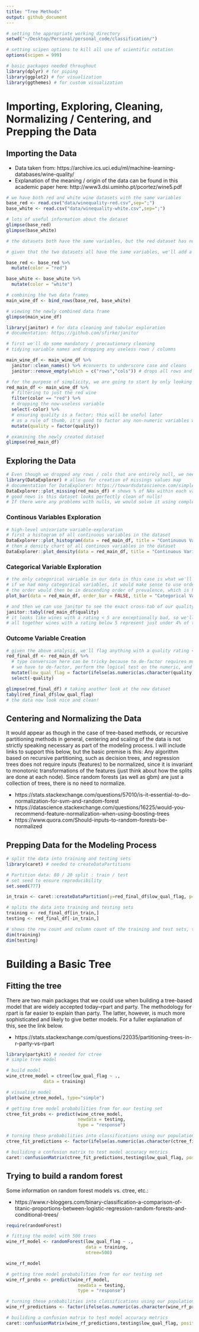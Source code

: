 ```yaml
---
title: "Tree Methods"
output: github_document
---
```


```r
# setting the appropriate working directory
setwd("~/Desktop/Personal/personal_code/classification/")

# setting scipen options to kill all use of scientific notation
options(scipen = 999)

# basic packages needed throughout
library(dplyr) # for piping
library(ggplot2) # for visualization
library(ggthemes) # for custom visualization
```

# Importing, Exploring, Cleaning, Normalizing / Centering, and Prepping the Data

## Importing the Data

- Data taken from: https://archive.ics.uci.edu/ml/machine-learning-databases/wine-quality/
- Explanation of the meaning / origin of the data can be found in this academic paper here: http://www3.dsi.uminho.pt/pcortez/wine5.pdf

```r
# we have both red and white wine datasets with the same variables 
base_red <- read.csv("data/winequality-red.csv",sep=";")
base_white <- read.csv("data/winequality-white.csv",sep=";")

# lots of useful information about the dataset
glimpse(base_red) 
glimpse(base_white) 

# the datasets both have the same variables, but the red dataset has notably fewer observations
```

```r
# given that the two datasets all have the same variables, we'll add a color variable to each and then combine

base_red <- base_red %>%
  mutate(color = "red")

base_white <- base_white %>%
  mutate(color = "white")

# combining the two data frames
main_wine_df <- bind_rows(base_red, base_white)

# viewing the newly combined data frame
glimpse(main_wine_df)
```

```r
library(janitor) # for data cleaning and tabular exploration
# documentation: https://github.com/sfirke/janitor

# first we'll do some mandatory / precautionary cleaning
# tidying variable names and dropping any useless rows / columns

main_wine_df <- main_wine_df %>%
  janitor::clean_names() %>% #converts to underscore case and cleans
  janitor::remove_empty(which = c("rows","cols")) # drops all rows and columns that are entirely empty
```

```r
# for the purpose of simplicity, we are going to start by only looking at the red wine
red_main_df <- main_wine_df %>%
  # filtering to just the red wine
  filter(color == "red") %>%
  # dropping the now-useless variable
  select(-color) %>%
  # ensuring quality is a factor; this will be useful later
  # as a rule of thumb, it's good to factor any non-numeric variables when glm modeling
  mutate(quality = factor(quality))

# examining the newly created dataset
glimpse(red_main_df)
```

## Exploring the Data

```r
# Even though we dropped any rows / cols that are entirely null, we need to check for NA problems
library(DataExplorer) # allows for creation of missings values map
# documentation for DataExplorer: https://towardsdatascience.com/simple-fast-exploratory-data-analysis-in-r-with-dataexplorer-package-e055348d9619
DataExplorer::plot_missing(red_main_df) # shows % of NAs within each variable
# good news is this dataset looks perfectly clean of nulls!
# If there were any problems with nulls, we would solve it using complete.cases() or something similar
```

### Continous Variables Exploration 

```r
# high-level univariate variable-exploration
# first a histogram of all continuous variables in the dataset
DataExplorer::plot_histogram(data = red_main_df, title = "Continuous Variables Explored (Histograms)")
# then a density chart of all continous variables in the dataset
DataExplorer::plot_density(data = red_main_df, title = "Continuous Variables Explored (Density Plots)")
```

### Categorical Variable Exploration

```r
# the only categorical variable in our data in this case is what we'll use to create our low quality flag
# if we had many categorical variables, it would make sense to use order_bar = TRUE
# the order would then be in descending order of prevalence, which is helpful at a glance
plot_bar(data = red_main_df, order_bar = FALSE, title = "Categorical Variables Explored")

# and then we can use janitor to see the exact cross-tab of our quality variable
janitor::tabyl(red_main_df$quality)
# it looks like wines with a rating < 5 are exceptionally bad, so we'll use that as our benchmark
# all together wines with a rating below 5 represent just under 4% of the population
```

### Outcome Variable Creation

```r
# given the above analysis, we'll flag anything with a quality rating < 5 as low-quality 
red_final_df <- red_main_df %>%
  # type conversion here can be tricky because to de-factor requires multiple steps
  # we have to de-factor, perform the logical test on the numeric, and then re-factor
  mutate(low_qual_flag = factor(ifelse(as.numeric(as.character(quality)) < 5,1,0))) %>%
  select(-quality)

glimpse(red_final_df) # taking another look at the new dataset
tabyl(red_final_df$low_qual_flag)
# the data now look nice and clean!
```

## Centering and Normalizing the Data 

It would appear as though in the case of tree-based methods, or recursive partitioning methods in general, centering and scaling of the data is not strictly speaking necessary as part of the modeling process. I will include links to support this below, but the basic premise is this: Any algorithm based on recursive partitioning, such as decision trees, and regression trees does not require inputs (features) to be normalized, since it is invariant to monotonic transformations of the features (just think about how the splits are done at each node). Since random forests (as well as gbm) are just a collection of trees, there is no need to normalize.

- https://stats.stackexchange.com/questions/57010/is-it-essential-to-do-normalization-for-svm-and-random-forest
- https://datascience.stackexchange.com/questions/16225/would-you-recommend-feature-normalization-when-using-boosting-trees
- https://www.quora.com/Should-inputs-to-random-forests-be-normalized



## Prepping Data for the Modeling Process

```r
# split the data into training and testing sets
library(caret) # needed to createDataPartitions

# Partition data: 80 / 20 split : train / test
# set seed to ensure reproducibility
set.seed(777)

in_train <- caret::createDataPartition(y=red_final_df$low_qual_flag, p=0.80, list=FALSE)

# splits the data into training and testing sets
training <- red_final_df[in_train,]
testing <- red_final_df[-in_train,]

# shows the row count and column count of the training and test sets, to check that all worked as planned
dim(training)
dim(testing)
```

# Building a Basic Tree

## Fitting the tree

There are two main packages that we could use when building a tree-based model that are widely accepted today--rpart and party. The methodology for rpart is far easier to explain than party. The latter, however, is much more sophisticated and likely to give better models. For a fuller explanation of this, see the link below.

- https://stats.stackexchange.com/questions/22035/partitioning-trees-in-r-party-vs-rpart

```r
library(partykit) # needed for ctree
# simple tree model

# build model
wine_ctree_model = ctree(low_qual_flag ~ ., 
              data = training)

# visualise model
plot(wine_ctree_model, type="simple")

# getting tree model probabilities from for our testing set 
ctree_fit_probs <- predict(wine_ctree_model,
                           newdata = testing,
                           type = "response")

# turning these probabilities into classifications using our population mean as our baseline
ctree_fit_predictions <- factor(ifelse(as.numeric(as.character(ctree_fit_probs)) > 0.039, 1, 0),levels=c('0','1'))

# builiding a confusion matrix to test model accuracy metrics
caret::confusionMatrix(ctree_fit_predictions,testing$low_qual_flag, positive='1')
```

## Trying to build a random forest

Some information on random forest models vs. ctree, etc.:

- https://www.r-bloggers.com/binary-classification-a-comparison-of-titanic-proportions-between-logistic-regression-random-forests-and-conditional-trees/

```r
require(randomForest)

# fitting the model with 500 trees
wine_rf_model <- randomForest(low_qual_flag ~ ., 
                              data = training, 
                              ntree=500)

wine_rf_model

# getting tree model probabilities from for our testing set 
wine_rf_probs <- predict(wine_rf_model,
                           newdata = testing,
                           type = "response")

# turning these probabilities into classifications using our population mean as our baseline
wine_rf_predictions <- factor(ifelse(as.numeric(as.character(wine_rf_probs)) > 0.01, 1, 0),levels=c('0','1'))

# builiding a confusion matrix to test model accuracy metrics
caret::confusionMatrix(wine_rf_predictions,testing$low_qual_flag, positive='1')
```

```r

```

